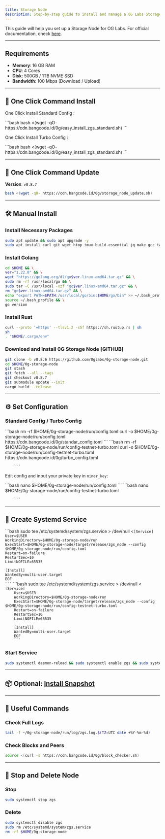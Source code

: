 ```yaml
---
title: Storage Node
description: Step-by-step guide to install and manage a 0G Labs Storage Node. | BANGCODE
---
```


This guide will help you set up a Storage Node for OG Labs. For official documentation, check [here](https://docs.0g.ai).

---

## Requirements

- **Memory**: 16 GB RAM  
- **CPU**: 4 Cores  
- **Disk**: 500GB / 1TB NVME SSD  
- **Bandwidth**: 100 Mbps (Download / Upload)  

---

## 🚀 One Click Command Install

<Tabs syncKey="BANGCODE">
  <TabItem label="Standard Config">
    <p>One Click Install Standard Config :</p>
        ```bash
        bash <(wget -qO- https://cdn.bangcode.id/0g/easy_install_zgs_standard.sh)
        ```
  </TabItem>
  <TabItem label="Turbo Config">
    <p>One Click Install Turbo Config :</p>
        ```bash
        bash <(wget -qO- https://cdn.bangcode.id/0g/easy_install_zgs_standard.sh)
        ```
  </TabItem>
</Tabs>

---

## 🔄 One Click Command Update

**Version**: `v0.8.7`

```bash
bash <(wget -qO- https://cdn.bangcode.id/0g/storage_node_update.sh)
```

---

## 🛠 Manual Install

### Install Necessary Packages

```bash
sudo apt update && sudo apt upgrade -y
sudo apt install curl git wget htop tmux build-essential jq make gcc tar clang pkg-config libssl-dev ncdu cmake -y
```

### Install Golang

```bash
cd $HOME && \
ver="1.22.0" && \
wget "https://golang.org/dl/go$ver.linux-amd64.tar.gz" && \
sudo rm -rf /usr/local/go && \
sudo tar -C /usr/local -xzf "go$ver.linux-amd64.tar.gz" && \
rm "go$ver.linux-amd64.tar.gz" && \
echo "export PATH=$PATH:/usr/local/go/bin:$HOME/go/bin" >> ~/.bash_profile && \
source ~/.bash_profile && \
go version
```

### Install Rust

```bash
curl --proto '=https' --tlsv1.2 -sSf https://sh.rustup.rs | sh
sh
. "$HOME/.cargo/env"
```

### Download and Install 0G Storage Node [GITHUB]

```bash
git clone -b v0.8.6 https://github.com/0glabs/0g-storage-node.git
cd $HOME/0g-storage-node
git stash
git fetch --all --tags
git checkout v0.8.7
git submodule update --init
cargo build --release
```

---

## ⚙️ Set Configuration

### Standard Config / Turbo Config

<Tabs syncKey="BANGCODE">
  <TabItem label="Standard Config">
        ```bash
        rm -rf $HOME/0g-storage-node/run/config.toml
        curl -o $HOME/0g-storage-node/run/config.toml https://cdn.bangcode.id/0g/standar_config.toml
        ```
  </TabItem>
  <TabItem label="Turbo Config">
        ```bash
        rm -rf $HOME/0g-storage-node/run/config-testnet-turbo.toml
        curl -o $HOME/0g-storage-node/run/config-testnet-turbo.toml https://cdn.bangcode.id/0g/turbo_config.toml

        ```
  </TabItem>
</Tabs>

Edit config and input your private key in `miner_key`:

<Tabs syncKey="BANGCODE">
  <TabItem label="Standard Config">
        ```bash
        nano $HOME/0g-storage-node/run/config.toml
        ```
  </TabItem>
  <TabItem label="Turbo Config">
        ```bash
        nano $HOME/0g-storage-node/run/config-testnet-turbo.toml

        ```
  </TabItem>
</Tabs>


---

## 🧱 Create Systemd Service

<Tabs syncKey="BANGCODE">
  <TabItem label="Standard Config">
    ```bash
    sudo tee /etc/systemd/system/zgs.service > /dev/null <<EOF
    [Unit]
    Description=ZGS Node
    After=network.target

    [Service]
    User=$USER
    WorkingDirectory=$HOME/0g-storage-node/run
    ExecStart=$HOME/0g-storage-node/target/release/zgs_node --config $HOME/0g-storage-node/run/config.toml
    Restart=on-failure
    RestartSec=10
    LimitNOFILE=65535

    [Install]
    WantedBy=multi-user.target
    EOF
    ```
  </TabItem>
  <TabItem label="Turbo Config">
        ```bash
        sudo tee /etc/systemd/system/zgs.service > /dev/null <<EOF
        [Unit]
        Description=ZGS Node
        After=network.target

        [Service]
        User=$USER
        WorkingDirectory=$HOME/0g-storage-node/run
        ExecStart=$HOME/0g-storage-node/target/release/zgs_node --config $HOME/0g-storage-node/run/config-testnet-turbo.toml
        Restart=on-failure
        RestartSec=10
        LimitNOFILE=65535

        [Install]
        WantedBy=multi-user.target
        EOF
        ```
  </TabItem>
</Tabs>

### Start Service

```bash
sudo systemctl daemon-reload && sudo systemctl enable zgs && sudo systemctl start zgs
```

---

## 📦 Optional: [Install Snapshot](/snapshot/)

---

## 🧪 Useful Commands

### Check Full Logs

```bash
tail -f ~/0g-storage-node/run/log/zgs.log.$(TZ=UTC date +%Y-%m-%d)
```

### Check Blocks and Peers

```bash
source <(curl -s https://cdn.bangcode.id/0g/block_checker.sh)
```

---

## 🧹 Stop and Delete Node

### Stop

```bash
sudo systemctl stop zgs
```

### Delete

```bash
sudo systemctl disable zgs
sudo rm /etc/systemd/system/zgs.service
rm -rf $HOME/0g-storage-node
```
